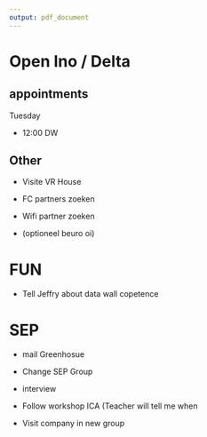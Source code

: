 ```yaml
---
output: pdf_document
---
```


# Open Ino / Delta

## appointments


Tuesday

+ 12:00 DW

## Other

+ Visite VR House

+ FC partners zoeken
+ Wifi partner zoeken

+ (optioneel beuro oi)

# FUN

+ Tell Jeffry about data wall copetence

# SEP

+ mail Greenhosue
+ Change SEP Group


+ interview
+ Follow workshop ICA (Teacher will tell me when
+ Visit company in new group
